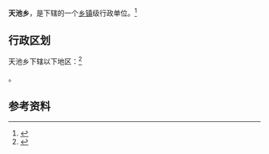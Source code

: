 {{中国乡级行政区|62/10/22/200/000}}

'''天池乡'''，是{{PRC admin/fullname|62/10/22/200/000|3}}下辖的一个[[乡镇|乡镇]]级行政单位。<ref>{{PRC admin/ref sgc|{{PRC admin/parent|62/10/22/200/000}}}}</ref>

== 行政区划 ==

天池乡下辖以下地区：<ref>{{PRC admin/ref sgc|62/10/22/200/000}}</ref>

{{PRC admin/children|62/10/22/200/000}}。

== 参考资料 ==

{{reflist}}

{{行政区划小作品}}
{{PRC admin/navcat|62/10/22/200/000}}
